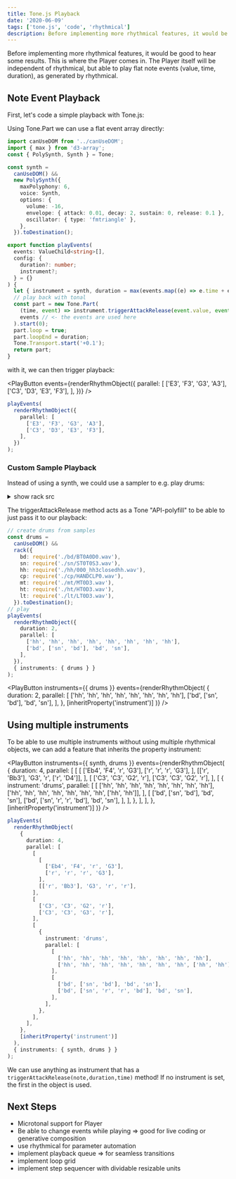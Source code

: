 ```yaml
---
title: Tone.js Playback
date: '2020-06-09'
tags: ['tone.js', 'code', 'rhythmical']
description: Before implementing more rhythmical features, it would be good to hear some results. This is where the Player comes in.
---
```



Before implementing more rhythmical features, it would be good to hear some results. This is where the Player comes in.
The Player itself will be independent of rhythmical, but able to play flat note events (value, time, duration), as generated by rhythmical.

## Note Event Playback

First, let's code a simple playback with Tone.js:

Using Tone.Part we can use a flat event array directly:

```ts
import canUseDOM from '../canUseDOM';
import { max } from 'd3-array';
const { PolySynth, Synth } = Tone;

const synth =
  canUseDOM() &&
  new PolySynth({
    maxPolyphony: 6,
    voice: Synth,
    options: {
      volume: -16,
      envelope: { attack: 0.01, decay: 2, sustain: 0, release: 0.1 },
      oscillator: { type: 'fmtriangle' },
    },
  }).toDestination();

export function playEvents(
  events: ValueChild<string>[],
  config: {
    duration?: number;
    instrument?;
  } = {}
) {
  let { instrument = synth, duration = max(events.map((e) => e.time + e.duration)) } = config;
  // play back with tonal
  const part = new Tone.Part(
    (time, event) => instrument.triggerAttackRelease(event.value, event.duration, time),
    events // <- the events are used here
  ).start(0);
  part.loop = true;
  part.loopEnd = duration;
  Tone.Transport.start('+0.1');
  return part;
}
```

with it, we can then trigger playback:

<PlayButton
  events={renderRhythmObject({
    parallel: [
      ['E3', 'F3', 'G3', 'A3'],
      ['C3', 'D3', 'E3', 'F3'],
    ],
  })}
/>

```ts
playEvents(
  renderRhythmObject({
    parallel: [
      ['E3', 'F3', 'G3', 'A3'],
      ['C3', 'D3', 'E3', 'F3'],
    ],
  })
);
```

### Custom Sample Playback

Instead of using a synth, we could use a sampler to e.g. play drums:

<details>
  <summary>show rack src</summary>

```ts
export function rack(samples: { [key: string]: any }, options = {}) {
  options = { volume: -12, attack: 0.05, ...options };
  let players = new Tone.Players(samples, options);

  const s = {
    customSymbols: Object.keys(samples),
    triggerAttackRelease: (key, duration, time, velocity) => {
      if (!players.has(key)) {
        console.warn(`key ${key} not found for playback`);
        return;
      }
      const player = players.get(key);
      player.start(time);
      player.stop(time + duration);
    },
    connect: (dest) => {
      players.connect(dest);
      return s;
    },
    toMaster: () => {
      players.toDestination();
      return s;
    },
  };
  return s;
}
```

</details>

The triggerAttackRelease method acts as a Tone "API-polyfill" to be able to just pass it to our playback:

```ts
// create drums from samples
const drums =
  canUseDOM() &&
  rack({
    bd: require('./bd/BT0A0D0.wav'),
    sn: require('./sn/ST0T0S3.wav'),
    hh: require('./hh/000_hh3closedhh.wav'),
    cp: require('./cp/HANDCLP0.wav'),
    mt: require('./mt/MT0D3.wav'),
    ht: require('./ht/HT0D3.wav'),
    lt: require('./lt/LT0D3.wav'),
  }).toDestination();
// play
playEvents(
  renderRhythmObject({
    duration: 2,
    parallel: [
      ['hh', 'hh', 'hh', 'hh', 'hh', 'hh', 'hh', 'hh'],
      ['bd', ['sn', 'bd'], 'bd', 'sn'],
    ],
  }),
  { instruments: { drums } }
);
```

<PlayButton
  instruments={{ drums }}
  events={renderRhythmObject(
    {
      duration: 2,
      parallel: [
        ['hh', 'hh', 'hh', 'hh', 'hh', 'hh', 'hh', 'hh'],
        ['bd', ['sn', 'bd'], 'bd', 'sn'],
      ],
    },
    [inheritProperty('instrument')]
  )}
/>

## Using multiple instruments

To be able to use multiple instruments without using multiple rhythmical objects, we can add a feature that inherits the property instrument:

<PlayButton
  instruments={{ synth, drums }}
  events={renderRhythmObject(
    {
      duration: 4,
      parallel: [
        [
          [
            ['Eb4', 'F4', 'r', 'G3'],
            ['r', 'r', 'r', 'G3'],
          ],
          [['r', 'Bb3'], 'G3', 'r', ['r', 'D4']],
        ],
        [
          ['C3', 'C3', 'G2', 'r'],
          ['C3', 'C3', 'G2', 'r'],
        ],
        [
          {
            instrument: 'drums',
            parallel: [
              [
                ['hh', 'hh', 'hh', 'hh', 'hh', 'hh', 'hh', 'hh'],
                ['hh', 'hh', 'hh', 'hh', 'hh', 'hh', 'hh', ['hh', 'hh']],
              ],
              [
                ['bd', ['sn', 'bd'], 'bd', 'sn'],
                ['bd', ['sn', 'r', 'r', 'bd'], 'bd', 'sn'],
              ],
            ],
          },
        ],
      ],
    },
    [inheritProperty('instrument')]
  )}
/>

```ts
playEvents(
  renderRhythmObject(
    {
      duration: 4,
      parallel: [
        [
          [
            ['Eb4', 'F4', 'r', 'G3'],
            ['r', 'r', 'r', 'G3'],
          ],
          [['r', 'Bb3'], 'G3', 'r', 'r'],
        ],
        [
          ['C3', 'C3', 'G2', 'r'],
          ['C3', 'C3', 'G3', 'r'],
        ],
        [
          {
            instrument: 'drums',
            parallel: [
              [
                ['hh', 'hh', 'hh', 'hh', 'hh', 'hh', 'hh', 'hh'],
                ['hh', 'hh', 'hh', 'hh', 'hh', 'hh', 'hh', ['hh', 'hh']],
              ],
              [
                ['bd', ['sn', 'bd'], 'bd', 'sn'],
                ['bd', ['sn', 'r', 'r', 'bd'], 'bd', 'sn'],
              ],
            ],
          },
        ],
      ],
    },
    [inheritProperty('instrument')]
  ),
  { instruments: { synth, drums } }
);
```

We can use anything as instrument that has a `triggerAttackRelease(note,duration,time)` method!
If no instrument is set, the first in the object is used.

## Next Steps

- Microtonal support for Player
- Be able to change events while playing => good for live coding or generative composition
- use rhythmical for parameter automation
- implement playback queue => for seamless transitions
- implement loop grid
- implement step sequencer with dividable resizable units

